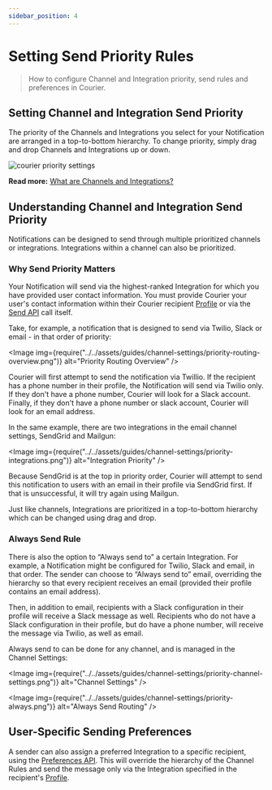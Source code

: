 ```yaml
---
sidebar_position: 4
---
```



# Setting Send Priority Rules

> How to configure Channel and Integration priority, send rules and preferences in Courier.

## Setting Channel and Integration Send Priority

The priority of the Channels and Integrations you select for your Notification are arranged in a top-to-bottom hierarchy. To change priority, simply drag and drop Channels and Integrations up or down.

<GifWrapper width={714} height={402} caption="Priority Settings">

![courier priority settings](../../assets/guides/channel-settings/priority-settings.gif)

</GifWrapper>

**Read more:** [What are Channels and Integrations?](https://help.courier.com/en/articles/4196354-what-are-channels-and-integrations) <!-- Link follow-up doc -->

<!-- Link follow-up doc -->

## Understanding Channel and Integration Send Priority

Notifications can be designed to send through multiple prioritized channels or integrations. Integrations within a channel can also be prioritized.

### Why Send Priority Matters

Your Notification will send via the highest-ranked Integration for which you have provided user contact information. You must provide Courier your user's contact information within their Courier recipient [Profile](../../reference/profiles/intro.mdx) or via the [Send API](../../reference/send/intro.mdx) call itself.

Take, for example, a notification that is designed to send via Twilio, Slack or email - in that order of priority:

<Image
  img={require("../../assets/guides/channel-settings/priority-routing-overview.png")}
  alt="Priority Routing Overview"
/>

Courier will first attempt to send the notification via Twillio. If the recipient has a phone number in their profile, the Notification will send via Twilio only. If they don't have a phone number, Courier will look for a Slack account. Finally, if they don't have a phone number or slack account, Courier will look for an email address.

In the same example, there are two integrations in the email channel settings, SendGrid and Mailgun:

<Image
  img={require("../../assets/guides/channel-settings/priority-integrations.png")}
  alt="Integration Priority"
/>

Because SendGrid is at the top in priority order, Courier will attempt to send this notification to users with an email in their profile via SendGrid first. If that is unsuccessful, it will try again using Mailgun.

Just like channels, Integrations are prioritized in a top-to-bottom hierarchy which can be changed using drag and drop.

### Always Send Rule

There is also the option to “Always send to” a certain Integration. For example, a Notification might be configured for Twilio, Slack and email, in that order. The sender can choose to “Always send to” email, overriding the hierarchy so that every recipient receives an email (provided their profile contains an email address).

Then, in addition to email, recipients with a Slack configuration in their profile will receive a Slack message as well. Recipients who do not have a Slack configuration in their profile, but do have a phone number, will receive the message via Twilio, as well as email.

Always send to can be done for any channel, and is managed in the Channel Settings:

<Image
  img={require("../../assets/guides/channel-settings/priority-channel-settings.png")}
  alt="Channel Settings"
/>

<Image
  img={require("../../assets/guides/channel-settings/priority-always.png")}
  alt="Always Send Routing"
/>

## User-Specific Sending Preferences

A sender can also assign a preferred Integration to a specific recipient, using the [Preferences API](../../reference/user-preferences/introduction.mdx). This will override the hierarchy of the Channel Rules and send the message only via the Integration specified in the recipient's [Profile](../../reference/profiles/intro.mdx).

